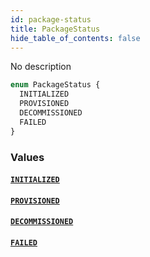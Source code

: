 ```yaml
---
id: package-status
title: PackageStatus
hide_table_of_contents: false
---
```



No description

```graphql
enum PackageStatus {
  INITIALIZED
  PROVISIONED
  DECOMMISSIONED
  FAILED
}
```


### Values

#### [`INITIALIZED`](#)




#### [`PROVISIONED`](#)




#### [`DECOMMISSIONED`](#)




#### [`FAILED`](#)






